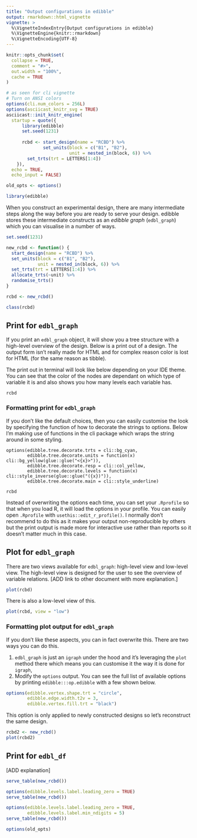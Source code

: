 ```yaml
---
title: "Output configurations in edibble"
output: rmarkdown::html_vignette
vignette: >
  %\VignetteIndexEntry{Output configurations in edibble}
  %\VignetteEngine{knitr::rmarkdown}
  %\VignetteEncoding{UTF-8}
---
```


```r
knitr::opts_chunk$set(
  collapse = TRUE,
  comment = "#>",
  out.width = "100%",
  cache = TRUE
)

# as seen for cli vignette
# Turn on ANSI colors
options(cli.num_colors = 256L)
options(asciicast_knitr_svg = TRUE)
asciicast::init_knitr_engine(
  startup = quote({
      library(edibble)
      set.seed(1231) 
      
      rcbd <- start_design(name = "RCBD") %>% 
              set_units(block = c("B1", "B2"),
                        unit = nested_in(block, 6)) %>% 
        set_trts(trt = LETTERS[1:4])
    }),
  echo = TRUE,
  echo_input = FALSE)
```

```r
old_opts <- options()
```

```r
library(edibble)
```

When you construct an experimental design, there are many intermediate steps along the way before you are ready to serve your design. edibble stores these intermediate constructs as an *edibble graph* (`edbl_graph`) which you can visualise in a number of ways. 

```r
set.seed(1231) 

new_rcbd <- function() {
  start_design(name = "RCBD") %>%
  set_units(block = c("B1", "B2"),
            unit = nested_in(block, 6)) %>%
  set_trts(trt = LETTERS[1:4]) %>%
  allocate_trts(~unit) %>%
  randomise_trts()
}

rcbd <- new_rcbd()

class(rcbd)
```



## Print for `edbl_graph`

If you print an `edbl_graph` object, it will show you a tree structure with a high-level overview of the design. Below is a print out of a design. The output form isn't really made for HTML and for complex reason color is lost for HTML (for the same reason as tibble).


The print out in terminal will look like below depending on your IDE theme. You can see that the color of the nodes are dependant on which type of variable it is and also shows you how many levels each variable has.


```asciicast
rcbd
```

### Formatting print for `edbl_graph`

If you don't like the default choices, then you can easily customise the look by specifying the function of how to decorate the strings to options. Below I'm making use of functions in the cli package which wraps the string around in some styling.  

```asciicast
options(edibble.tree.decorate.trts = cli::bg_cyan,
        edibble.tree.decorate.units = function(x) cli::bg_yellow(glue::glue("<{x}>")),
        edibble.tree.decorate.resp = cli::col_yellow,
        edibble.tree.decorate.levels = function(x) cli::style_inverse(glue::glue("({x})")),
        edibble.tree.decorate.main = cli::style_underline)

rcbd
```


Instead of overwriting the options each time, you can set your `.Rprofile` so that when you load R, it will load the options in your profile. You can easily open `.Rprofile` with `usethis::edit_r_profile()`. I normally don't recommend to do this as it makes your output non-reproducible by others but the print output is made more for interactive use rather than reports so it doesn't matter much in this case. 

## Plot for `edbl_graph`

There are two views available for `edbl_graph`: high-level view and low-level view. The high-level view is designed for the user to see the overview of variable relations. [ADD link to other document with more explanation.]

```r
plot(rcbd)
```

There is also a low-level view of this.

```r
plot(rcbd, view = "low")
```

### Formatting plot output for `edbl_graph`

If you don't like these aspects, you can in fact overwrite this. There are two ways you can do this. 

1. `edbl_graph` is just an `igraph` under the hood and it's leveraging the `plot` method there which means you can customise it the way it is done for `igraph`,
2. Modify the `options` output. You can see the full list of available options by printing `edibble:::op.edibble` with a few shown below.

```r
options(edibble.vertex.shape.trt = "circle",
        edibble.edge.width.t2v = 3,
        edibble.vertex.fill.trt = "black")
```

This option is only applied to newly constructed designs so let's reconstruct the same design.

```r
rcbd2 <- new_rcbd()
plot(rcbd2)
```

## Print for `edbl_df`

[ADD explanation]

```r
serve_table(new_rcbd())
```

```r
options(edibble.levels.label.leading_zero = TRUE)
serve_table(new_rcbd())
```

```r
options(edibble.levels.label.leading_zero = TRUE,
        edibble.levels.label.min_ndigits = 5)
serve_table(new_rcbd())
```

```r
options(old_opts)
```
